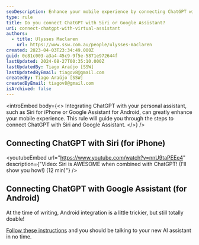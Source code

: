 ```yaml
---
seoDescription: Enhance your mobile experience by connecting ChatGPT with Siri or Google Assistant!
type: rule
title: Do you connect ChatGPT with Siri or Google Assistant?
uri: connect-chatgpt-with-virtual-assistant
authors:
  - title: Ulysses Maclaren
    url: https://www.ssw.com.au/people/ulysses-maclaren
created: 2023-04-03T23:34:49.000Z
guid: 0e81c003-a3a4-45c9-9f5e-5871e972644f
lastUpdated: 2024-08-27T00:35:10.000Z
lastUpdatedBy: Tiago Araújo [SSW]
lastUpdatedByEmail: tiagov8@gmail.com
createdBy: Tiago Araújo [SSW]
createdByEmail: tiagov8@gmail.com
isArchived: false
---
```


<introEmbed
  body={<>
Integrating ChatGPT with your personal assistant, such as Siri for iPhone or Google Assistant for Android, can greatly enhance your mobile experience. This rule will guide you through the steps to connect ChatGPT with Siri and Google Assistant.
  </>}
/>
## Connecting ChatGPT with Siri (for iPhone)

<youtubeEmbed url="https://www.youtube.com/watch?v=nnU9taPEEe4" description={"Video: Siri is AWESOME when combined with ChatGPT! (I'll show you how!) (12 min)"} />

## Connecting ChatGPT with Google Assistant (for Android)

At the time of writing, Android integration is a little trickier, but still totally doable!

[Follow these instructions](https://www.howtogeek.com/882019/how-to-use-chatgpt-like-google-assistant-on-android/) and you should be talking to your new AI assistant in no time.
